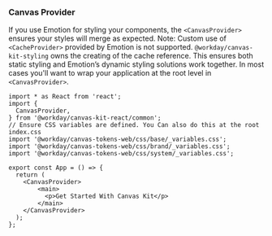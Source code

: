 
<Meta title="Welcome" />

<WelcomePage />

### Canvas Provider

If you use Emotion for styling your components, the `<CanvasProvider>` ensures your styles will merge as expected. Note:
Custom use of `<CacheProvider>` provided by Emotion is not supported. `@workday/canvas-kit-styling`
owns the creating of the cache reference. This ensures both static styling and Emotion’s dynamic
styling solutions work together. In most cases you'll want to wrap your application at the root
level in `<CanvasProvider>`.

```tsx
import * as React from 'react';
import {
  CanvasProvider,
} from '@workday/canvas-kit-react/common';
// Ensure CSS variables are defined. You Can also do this at the root index.css
import '@workday/canvas-tokens-web/css/base/_variables.css';
import '@workday/canvas-tokens-web/css/brand/_variables.css';
import '@workday/canvas-tokens-web/css/system/_variables.css';

export const App = () => {
  return (
    <CanvasProvider>
        <main>
          <p>Get Started With Canvas Kit</p>
        </main>
    </CanvasProvider>
  );
};
```
